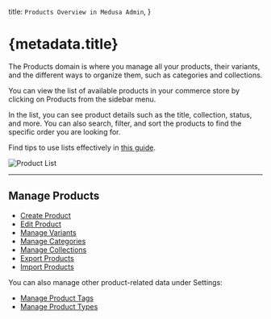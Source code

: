   title: `Products Overview in Medusa Admin`,
}

# {metadata.title}

The Products domain is where you manage all your products, their variants, and the different ways to organize them, such as categories and collections.

You can view the list of available products in your commerce store by clicking on Products from the sidebar menu.

In the list, you can see product details such as the title, collection, status, and more. You can also search, filter, and sort the products to find the specific order you are looking for.

<Note title="Tip">

Find tips to use lists effectively in [this guide](../tips/lists/page.mdx).

</Note>

![Product List](https://res.cloudinary.com/dza7lstvk/image/upload/v1739530936/User%20Guide/Screenshot_2025-02-14_at_1.01.35_PM_ecyltl.png)

---

## Manage Products

- [Create Product](./create/page.mdx)
- [Edit Product](./edit/page.mdx)
- [Manage Variants](./variants/page.mdx)
- [Manage Categories](./categories/page.mdx)
- [Manage Collections](./collections/page.mdx)
- [Export Products](./export/page.mdx)
- [Import Products](./import/page.mdx)

You can also manage other product-related data under Settings:

- [Manage Product Tags](../settings/product-tags/page.mdx)
- [Manage Product Types](../settings/product-types/page.mdx)
